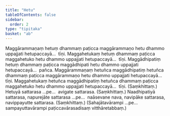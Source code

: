 ```yaml
---
title: "Hetu"
tableOfContents: false
sidebar:
  order: 2
type: "tipitaka"
basket: "ab"
---
```



<DynamicBreadcrumb />

<Division number="192">

<Paragraph number="718">
Maggārammaṇaṃ hetuṃ dhammaṃ paṭicca maggārammaṇo hetu dhammo uppajjati hetupaccayā…  tīṇi.
</Paragraph>

<Paragraph number="719">
Maggahetukaṃ hetuṃ dhammaṃ paṭicca maggahetuko hetu dhammo uppajjati hetupaccayā…  tīṇi.
</Paragraph>

<Paragraph number="720">
Maggādhipatiṃ hetuṃ dhammaṃ paṭicca maggādhipati hetu dhammo uppajjati hetupaccayā…  pañca.
</Paragraph>

<Paragraph number="721">
Maggārammaṇaṃ hetuñca maggādhipatiṃ hetuñca dhammaṃ paṭicca maggārammaṇo hetu dhammo uppajjati hetupaccayā…  tīṇi.
</Paragraph>

<Paragraph number="722">
Maggahetukaṃ hetuñca maggādhipatiṃ hetuñca dhammaṃ paṭicca maggahetuko hetu dhammo uppajjati hetupaccayā…  tīṇi. (Saṃkhittaṃ.)
</Paragraph>

</Division>
<Division number="193">

<Paragraph number="723">
Hetuyā sattarasa …pe…  avigate sattarasa. (Saṃkhittaṃ.)
</Paragraph>

<Paragraph number="724">
Naadhipatiyā sattarasa, napurejāte sattarasa …pe…  naāsevane nava, navipāke sattarasa, navippayutte sattarasa. (Saṃkhittaṃ.)
</Paragraph>

<Paragraph number="725">
(Sahajātavārampi …pe…  sampayuttavārampi paṭiccavārasadisaṃ vitthāretabbaṃ.)
</Paragraph>
</Division>